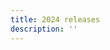 ```yaml
---
title: 2024 releases
description: ''
---
```


<CardGroup cols={3}>
  <Card
    title='July 2024'
    icon='book-open'
    href='/release-notes/July_2024'
  ></Card>
  <Card
    title='August 2024'
    icon='book-open'
    href='/release-notes/August_2024'
  ></Card>
</CardGroup>
